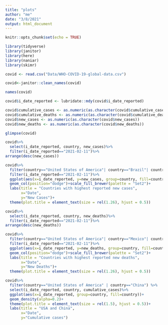 ```yaml
---
title: "plots"
author: "me"
date: "3/8/2021"
output: html_document
---
```


```r
knitr::opts_chunk$set(echo = TRUE)
```



```r
library(tidyverse)
library(janitor)
library(here)
library(naniar)
library(skimr)
```



```r
covid <- read.csv("Data/WHO-COVID-19-global-data.csv")
```

```r
covid<-janitor::clean_names(covid)
```

```r
names(covid)
```



```r
covid$i_date_reported <- lubridate::mdy(covid$i_date_reported)
```


```r
covid$cumulative_cases <- as.numeric(as.character(covid$cumulative_cases))
covid$cumulative_deaths <- as.numeric(as.character(covid$cumulative_deaths))
covid$new_cases <- as.numeric(as.character(covid$new_cases))
covid$new_deaths <- as.numeric(as.character(covid$new_deaths))
```

```r
glimpse(covid)
```


```r
covid%>%
  select(i_date_reported, country, new_cases)%>%
  filter(i_date_reported=="2021-02-11")%>%
arrange(desc(new_cases))
```

```r
covid%>%
  filter(country=="United States of America"| country=="Brazil"| country=="Russian Federation" |country=="The United Kingdom"| country=="France")%>%
  filter(i_date_reported=="2021-02-11")%>%
  ggplot(aes(x=i_date_reported, y=new_cases, group=country, fill=country))+
  geom_col(position="dodge")+scale_fill_brewer(palette = "Set2")+
  labs(title = "Countries with highest reported new cases",
       x="Date",
       y="New Cases")+
  theme(plot.title = element_text(size = rel(1.26), hjust = 0.5))
```

```r
covid%>%
  select(i_date_reported, country, new_deaths)%>%
  filter(i_date_reported=="2021-02-11")%>%
arrange(desc(new_deaths))
```

```r
covid%>%
  filter(country=="United States of America"| country=="Mexico"| country=="Brazil" |country=="The United Kingdom"| country=="Germany")%>%
  filter(i_date_reported=="2021-02-11")%>%
  ggplot(aes(x=i_date_reported, y=new_deaths, group=country, fill=country))+
  geom_col(position="dodge")+scale_fill_brewer(palette = "Set2")+
  labs(title = "Countries with highest reported new deaths",
       x="Date",
       y="New Deaths")+
  theme(plot.title = element_text(size = rel(1.26), hjust = 0.5))
```

```r
covid%>% 
  filter(country=="United States of America" | country=="China") %>%
  select(i_date_reported, country, cumulative_cases)%>%
  ggplot(aes(x=i_date_reported, group=country, fill=country))+
  geom_density(alpha=0.2)+
  theme(plot.title = element_text(size = rel(1.5), hjust = 0.5))+
  labs(title = "USA and China",
       x="Date",
       y="Cumulative cases")
```



